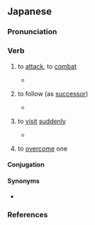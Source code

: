 ==Japanese==
{{ja-kanjitab|おそ|yomi=k}}

===Pronunciation===
{{ja-pron|おそ.う|acc=2|acc2=0|acc_ref=SMK2}}
{{ja-ojad}}

===Verb===
{{ja-verb|おそう|type=1|tr=trans}}

# to [[attack]], to [[combat]]
#* {{RQ:ja:XSD}}
#*: {{ja-usex|[[敵]]の[[拠点]]を'''襲う'''|てき の きょてん を '''おそ.う'''|to '''attack''' the enemy's base}}
# to follow (as [[successor]])
#* {{RQ:ja:XSD}}
#*: {{ja-usex|父の後を'''襲う'''|ちち の あと を '''おそ.う'''|to '''carry on''' father's career}}
# to [[visit]] [[suddenly]]
#* {{RQ:ja:XSD}}
#*: {{ja-usex|[[友人]]の家を'''襲う'''|ゆうじん の いえ を '''おそ.う'''|to '''suddenly visit''' a friend's house}}
# {{lb|ja|of an incapacitating feeling}} to [[overcome]] one
#: {{ja-usex|[[眠気]]が'''襲ってきた'''。|ねむけ が '''おそってきた'''。|Drowsiness '''has overcome''' [me].}}
#: {{ja-usex|[[睡魔]]に'''襲われる'''|すいま に '''おそわれる'''|to '''be attacked''' by sleepiness ("a devil of sleepiness")}}

====Conjugation====
{{ja-go-u|おそ}}

====Synonyms====
* {{sense|to attack}} {{ja-r|linkto=攻撃|攻撃する|こうげき する}}

===References===
<references/>
